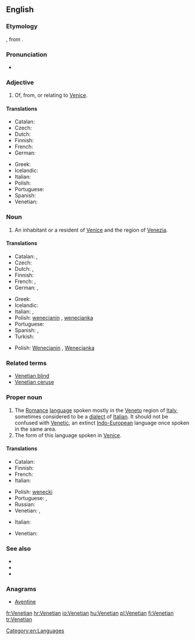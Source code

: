 ==English==

===Etymology===
{{suffix|Venetia|an}}, from {{etyl|la}} {{term|Venetia|lang=la||Venice}}.

===Pronunciation===
* {{rhymes|iːʃən}}
{{rfp|lang=en}}

===Adjective===
{{en-adj|-}}

# Of, from, or relating to [[Venice]].

====Translations====
{{trans-top|relating to Venice}}
* Catalan: {{t-|ca|venecià}}
* Czech: {{t+|cs|benátský}}
* Dutch: {{t+|nl|Venetiaans}}
* Finnish: {{t-|fi|venetsialainen}}
* French: {{t+|fr|vénitien}}
* German: {{t+|de|venezianisch}}
{{trans-mid}}
* Greek: {{t+|el|βενετσιάνικος|tr=venetsiánikos}}
* Icelandic: {{t-|is|feneyskur}}
* Italian: {{t+|it|veneziano}}
* Polish: {{t+|pl|wenecki}}
* Portuguese: {{t+|pt|veneziano}}
* Spanish: {{t+|es|veneciano}}
* Venetian: {{tø|vec|venessian}}
{{trans-bottom}}

===Noun===
{{en-noun}}

# An inhabitant or a resident of [[Venice]] and the region of [[Venezia]].

====Translations====
{{trans-top|inhabitant of Venice (city)}}
* Catalan: {{t-|ca|venecià|m}}, {{t-|ca|veneciana|f}}
* Czech: {{t-|cs|Benátčan|m}}
* Dutch: {{t-|nl|Venetiaan|m}}, {{t+|nl|Venetiaanse|f}}
* Finnish: {{t-|fi|venetsialainen}}
* French: {{t+|fr|Vénitien|m}}, {{t+|fr|Vénitienne|f}}
* German: {{t+|de|Venezianer|m}}, {{t+|de|Venezianerin|f}}
{{trans-mid}}
* Greek: {{t-|el|Βενετσιάνος|m|tr=Venetsiános}}
* Icelandic: {{t-|is|Feneyingur|m}}
* Italian: {{t+|it|veneziano|m}}, {{t+|it|veneziana|f}}
* Polish: [[wenecjanin]] {{m}}, [[wenecjanka]] {{f}}
* Portuguese: {{t+|pt|veneziano|m}}
* Spanish: {{t+|es|veneciano|m}}, {{t+|es|veneciana|f}}
* Turkish: {{t-|tr|Venedikli}}
{{trans-bottom}}

{{trans-top|inhabitant of Venice (region)}}
{{trans-mid}}
* Polish: [[Wenecjanin]] {{m}}, [[Wenecjanka]] {{f}}
{{trans-bottom}}

===Related terms===
* [[Venetian blind]]
* [[Venetian ceruse]]

===Proper noun===
{{en-proper noun}}
{{wikipedia|Venetian language}}

# The [[Romance]] [[language]] spoken mostly in the [[Veneto]] region of [[Italy]], sometimes considered to be a [[dialect]] of [[Italian]]. It should not be confused with [[Venetic]], an extinct [[Indo-European]] language once spoken in the same area.
# The form of this language spoken in [[Venice]].

====Translations====
{{trans-top|Romance language}}
* Catalan: {{t-|ca|venecià|m}}
* Finnish: {{t+|fi|venetsia}}
* French: {{t+|fr|vénitien|m}}
* Italian: {{t+|it|veneto|m}}
{{trans-mid}}
* Polish: [[wenecki]] {{m}}
* Portuguese: {{t+|pt|vêneto|m}}, {{t+|pt|veneziano|m}}
* Russian: {{t+|ru|венетский|tr=venetskij|sc=Cyrl}}
* Venetian: {{tø|vec|vèneto|m}}, {{tø|vec|łéngua vèneta|f}}
{{trans-bottom}}

{{trans-top|form spoken in Venice}}
* Italian: {{t+|it|veneziano|m}}
{{trans-mid}}
* Venetian: {{tø|vec|venesian}}
{{trans-bottom}}

===See also===
* {{langcat}}
* {{pedialite|Venetian language}}
* {{ISO 639|link=Linguist List||lang=Venetic|code=vec}}

===Anagrams===
* [[Aventine#English|Aventine]]

[[Category:en:Languages]]

[[fr:Venetian]]
[[hr:Venetian]]
[[io:Venetian]]
[[hu:Venetian]]
[[pl:Venetian]]
[[fi:Venetian]]
[[tr:Venetian]]